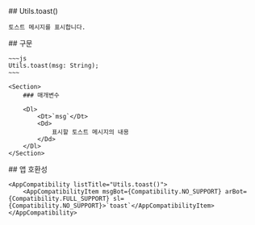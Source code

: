 
<Section>
    ## Utils.toast()

    토스트 메시지를 표시합니다.
</Section>
<Section>
    ## 구문

    ~~~js
    Utils.toast(msg: String);
    ~~~

    <Section>
        ### 매개변수

        <Dl>
            <Dt>`msg`</Dt>
            <Dd>
                표시할 토스트 메시지의 내용
            </Dd>
        </Dl>
    </Section>
</Section>
<Section>
    ## 앱 호환성

    <AppCompatibility listTitle="Utils.toast()">
        <AppCompatibilityItem msgBot={Compatibility.NO_SUPPORT} arBot={Compatibility.FULL_SUPPORT} sl={Compatibility.NO_SUPPORT}>`toast`</AppCompatibilityItem>
    </AppCompatibility>
</Section>